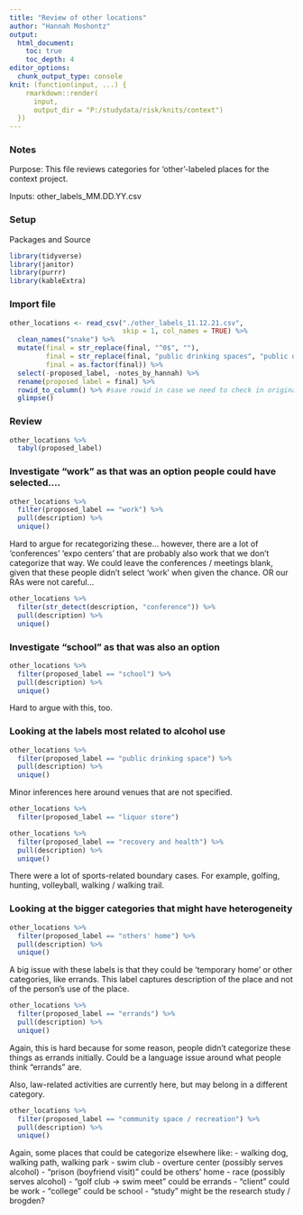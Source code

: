```yaml
---
title: "Review of other locations"
author: "Hannah Moshontz"
output: 
  html_document:
    toc: true 
    toc_depth: 4
editor_options: 
  chunk_output_type: console
knit: (function(input, ...) {
    rmarkdown::render(
      input,
      output_dir = "P:/studydata/risk/knits/context")
  })
---
```



### Notes

Purpose: This file reviews categories for 'other'-labeled places for the context project. 

Inputs:  other_labels_MM.DD.YY.csv


### Setup

Packages and Source
```r
library(tidyverse)
library(janitor)
library(purrr)
library(kableExtra)
```

### Import file

```r
other_locations <- read_csv("./other_labels_11.12.21.csv",
                            skip = 1, col_names = TRUE) %>% 
  clean_names("snake") %>% 
  mutate(final = str_replace(final, "^0$", ""),
         final = str_replace(final, "public drinking spaces", "public drinking space"),
         final = as.factor(final)) %>% 
  select(-proposed_label, -notes_by_hannah) %>% 
  rename(proposed_label = final) %>% 
  rowid_to_column() %>% #save rowid in case we need to check in original dataset
  glimpse()
```

### Review 

```r
other_locations %>% 
  tabyl(proposed_label)
```

### Investigate "work" as that was an option people could have selected....

```r
other_locations %>% 
  filter(proposed_label == "work") %>% 
  pull(description) %>% 
  unique()
```

Hard to argue for recategorizing these... however, there are a lot of 'conferences' 'expo centers' that are probably also work that we don't categorize that way. We could leave the conferences / meetings blank, given that these people didn't select 'work' when given the chance. OR our RAs were not careful...

```r
other_locations %>% 
  filter(str_detect(description, "conference")) %>% 
  pull(description) %>% 
  unique()
```

### Investigate "school" as that was also an option

```r
other_locations %>% 
  filter(proposed_label == "school") %>% 
  pull(description) %>% 
  unique()
```

Hard to argue with this, too.


### Looking at the labels most related to alcohol use

```r
other_locations %>% 
  filter(proposed_label == "public drinking space") %>% 
  pull(description) %>% 
  unique()
```

Minor inferences here around venues that are not specified.

```r
other_locations %>% 
  filter(proposed_label == "liquor store") 
```


```r
other_locations %>% 
  filter(proposed_label == "recovery and health") %>% 
  pull(description) %>% 
  unique()
```

There were a lot of sports-related boundary cases. For example, golfing, hunting, volleyball, walking / walking trail.

### Looking at the bigger categories that might have heterogeneity


```r
other_locations %>% 
  filter(proposed_label == "others' home") %>% 
  pull(description) %>% 
  unique()
```

A big issue with these labels is that they could be 'temporary home' or other categories, like errands. This label captures description of the place and not of the person's use of the place.

```r
other_locations %>% 
  filter(proposed_label == "errands") %>% 
  pull(description) %>% 
  unique()
```

Again, this is hard because for some reason, people didn't categorize these things as errands initially. Could be a language issue around what people think "errands" are.

Also, law-related activities are currently here, but may belong in a different category.

```r
other_locations %>% 
  filter(proposed_label == "community space / recreation") %>% 
  pull(description) %>% 
  unique()
```

Again, some places that could be categorize elsewhere like:
- walking dog, walking path, walking park
- swim club
- overture center (possibly serves alcohol)
- "prison (boyfriend visit)" could be others' home
- race (possibly serves alcohol)
- "golf club -> swim meet" could be errands
- "client" could be work
- "college" could be school
- "study" might be the research study / brogden? 


